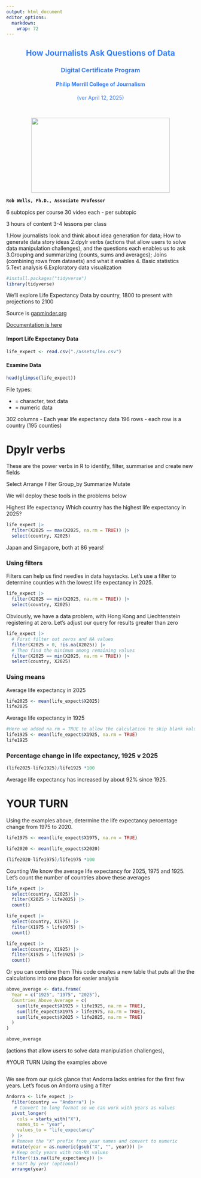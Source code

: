 ```yaml
---
output: html_document
editor_options: 
  markdown: 
    wrap: 72
---
```


::: {style="text-align: center; color: #337DFF;"}
# How Journalists Ask Questions of Data

### Digital Certificate Program

#### Philip Merrill College of Journalism

(ver April 12, 2025)
:::

<br>

::: {style="text-align: center;"}
<img src="assets/Merrill_logo.png" width="370" height="200"/>
:::

::: {style="font-weight:bold;"}
``` markdown
Rob Wells, Ph.D., Associate Professor
```
:::

6 subtopics per course 30 video each - per subtopic

3 hours of content 3-4 lessons per class

1.How journalists look and think about idea generation for data; How to
generate data story ideas 2.dpylr verbs (actions that allow users to
solve data manipulation challenges), and the questions each enables us
to ask 3.Grouping and summarizing (counts, sums and averages); Joins
(combining rows from datasets) and what it enables 4. Basic statistics
5.Text analysis 6.Exploratory data visualization

```r
#install.packages("tidyverse")
library(tidyverse)
```

We'll explore Life Expectancy Data by country, 1800 to present with
projections to 2100

Source is [gapminder.org](https://www.gapminder.org/data/)

[Documentation is
here](https://www.gapminder.org/data/documentation/gd004/)

#### Import Life Expectancy Data
```r
life_expect <- read.csv("./assets/lex.csv")
```


#### Examine Data
```r
head(glimpse(life_expect))

```

File types:

-  <chr> = character, text data
-  <dbl> = numeric data

302 columns - Each year life expectancy data
196 rows - each row is a country (195 counties)

# Dpylr verbs 
These are the power verbs in R to identify, filter, summarise and create new fields

Select
Arrange
Filter
Group_by
Summarize
Mutate

We will deploy these tools in the problems below

Highest life expectancy
Which country has the highest life expectancy in 2025?
```r

life_expect |> 
  filter(X2025 == max(X2025, na.rm = TRUE)) |>
  select(country, X2025)


```
Japan and Singapore, both at 86 years!

### Using filters

Filters can help us find needles in data haystacks.
Let's use a filter to determine counties with the lowest life expectancy in 2025.

```r

life_expect |> 
  filter(X2025 == min(X2025, na.rm = TRUE)) |>
  select(country, X2025)


```

Obviously, we have a data problem, with Hong Kong and Liechtenstein registering at zero. Let's adjust our query for results greater than zero
```r

life_expect |> 
  # First filter out zeros and NA values
  filter(X2025 > 0, !is.na(X2025)) |>
  # Then find the minimum among remaining values
  filter(X2025 == min(X2025, na.rm = TRUE)) |>
  select(country, X2025)


```

### Using means

Average life expectancy in 2025
```r
life2025 <- mean(life_expect$X2025)
life2025

```

Average life expectancy in 1925
```r
#Here we added na.rm = TRUE to allow the calculation to skip blank values
life1925 <- mean(life_expect$X1925, na.rm = TRUE)
life1925

```

### Percentage change in life expectancy, 1925 v 2025
```r
(life2025-life1925)/life1925 *100


```

Average life expectancy has increased by about 92% since 1925.

# YOUR TURN
Using the examples above, determine the life expectancy percentage change from 1975 to 2020.
```r

life1975 <- mean(life_expect$X1975, na.rm = TRUE)

life2020 <- mean(life_expect$X2020)

(life2020-life1975)/life1975 *100
```

Counting
We know the average life expectancy for 2025, 1975 and 1925.
Let's count the number of countries above these averages


```r

life_expect |> 
  select(country, X2025) |> 
  filter(X2025 > life2025) |> 
  count()

```

```r
life_expect |> 
  select(country, X1975) |> 
  filter(X1975 > life1975) |> 
  count()

```
```r
life_expect |> 
  select(country, X1925) |> 
  filter(X1925 > life1925) |> 
  count()
```

Or you can combine them 
This code creates a new table that puts all the the calculations into one place for easier analysis
```r

above_average <- data.frame(
  Year = c("1925", "1975", "2025"),
  Countries_Above_Average = c(
    sum(life_expect$X1925 > life1925, na.rm = TRUE),
    sum(life_expect$X1975 > life1975, na.rm = TRUE),
    sum(life_expect$X2025 > life2025, na.rm = TRUE)
  )
)

above_average
```
 




(actions that allow users to solve data manipulation challenges), 

#YOUR TURN
Using the examples above
```r



```




We see from our quick glance that Andorra lacks entries for the first few years. Let's focus on Andorra using a filter

```r

Andorra <- life_expect |> 
  filter(country == "Andorra") |> 
   # Convert to long format so we can work with years as values
  pivot_longer(
    cols = starts_with("X"), 
    names_to = "year",
    values_to = "life_expectancy"
  ) |>
  # Remove the "X" prefix from year names and convert to numeric
  mutate(year = as.numeric(gsub("X", "", year))) |>
  # Keep only years with non-NA values
  filter(!is.na(life_expectancy)) |>
  # Sort by year (optional)
  arrange(year)


```

